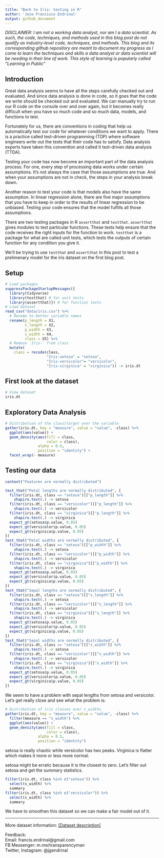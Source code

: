 ```yaml
---
title: "Back to Iris: testing in R"
author: 'Jose Francisco Endrinal'
output: github_document
---
```


*DISCLAIMER: I am not a working data analyst, nor am I a data scientist. As such, the code, techniques, and methods used in this blog post do not qualify as industry-level code, techniques, and methods. This blog and its corresponding github repository are meant to document my progress as I come to learn the techniques and skills a data analyst or data scientist will be needing in their line of work. This style of learning is popularly called "Learning in Public"*  

## Introduction

Great data analysis seems to have all the steps carefully checked out and evaluated. And since data analysis is done in code, so it goes that the code we write should be checked out and evaluated. We can manually try to run our R code on the console over and over again, but it becomes really difficult when you have so much code and so much data, models, and functions to test.  

Fortunately for us, there are conventions in coding that help us automatically test our code for whatever conditions we want to apply. There is a practice called test-driven programming (TDP) where software engineers write out the tests that their code has to satisfy. Data analysis experts have taken this convention and called it test-driven data analysis (TTDA).   

Testing your code has now become an important part of the data analysis process. For one, every step of processing data works under certain assumptions. It's not always the case that those assumptions are true. And when your assumptions are not in check, the steps in your analysis break down.  

Another reason to test your code is that models also have the same assumption. In linear regression alone, there are five major assumptions that you have to keep in order to the results of linear regression to be unbiased. Testing your code ensures that the model fulfills all those assumptions.  

There are two testing packages in R `assertthat` and `testthat`. `assertthat` gives modules to test particular functions. These tests help ensure that the code receives the right inputs for the function to work. `testthat` is a package for what are called unit tests, which tests the outputs of certain function for any condition you give it.  

We'll be trying to use `testthat` and `assertthat` in this post to test a prelimenary model for the iris dataset on the first blog post.  

## Setup

```r
# Load packages
suppressPackageStartupMessages({
  library(tidyverse)
  library(testthat) # for unit tests
  library(assertthat)}) # for function tests
# Load dataset
read_csv("data/iris.csv") %>% 
  # Rename to better variable names
  rename(p_length = X1, 
         s_length = X2, 
         p_width = X3, 
         s_width = X4, 
         class = X5) %>% 
  # Remove `Iris-` from class
  mutate(
    class = recode(class, 
                   "Iris-setosa" = "setosa", 
                   "Iris-versicolor"= "versicolor", 
                   "Iris-virginica" = "virginica")) -> iris.dt
```

## First look at the dataset

```r
# View dataset
iris.dt
```


## Exploratory Data Analysis

```r
# Distribution of the class/target over the variable
gather(iris.dt, key = "measure", value = "value", -class) %>% 
  ggplot(aes(value)) + 
  geom_density(aes(fill = class, 
                   color = class), 
               alpha = 0.5, 
               position = "identity") + 
  facet_wrap(~ measure)
```

## Testing our data

```r
context("Features are normally distributed")

test_that("Petal lengths are normally distributed", {
  filter(iris.dt, class == "setosa")[["p_length"]] %>% 
    shapiro.test(.) -> setosa
  filter(iris.dt, class == "versicolor")[["p_length"]] %>% 
    shapiro.test(.) -> versicolor
  filter(iris.dt, class == "virginica")[["p_length"]] %>% 
    shapiro.test(.) -> virginica
  expect_gt(setosa$p.value, 0.05)
  expect_gt(versicolor$p.value, 0.05)
  expect_gt(virginica$p.value, 0.05)
})
test_that("Petal widths are normally distributed", {
  filter(iris.dt, class == "setosa")[["p_width"]] %>% 
    shapiro.test(.) -> setosa
  filter(iris.dt, class == "versicolor")[["p_width"]] %>% 
    shapiro.test(.) -> versicolor
  filter(iris.dt, class == "virginica")[["p_width"]] %>% 
    shapiro.test(.) -> virginica
  expect_gt(setosa$p.value, 0.05)
  expect_gt(versicolor$p.value, 0.05)
  expect_gt(virginica$p.value, 0.05)
})
test_that("Sepal lengths are normally distributed", {
  filter(iris.dt, class == "setosa")[["s_length"]] %>% 
    shapiro.test(.) -> setosa
  filter(iris.dt, class == "versicolor")[["s_length"]] %>% 
    shapiro.test(.) -> versicolor
  filter(iris.dt, class == "virginica")[["s_length"]] %>% 
    shapiro.test(.) -> virginica
  expect_gt(setosa$p.value, 0.05)
  expect_gt(versicolor$p.value, 0.05)
  expect_gt(virginica$p.value, 0.05)
})
test_that("Sepal widths are normally distributed", {
  filter(iris.dt, class == "setosa")[["s_width"]] %>% 
    shapiro.test(.) -> setosa
  filter(iris.dt, class == "versicolor")[["s_width"]] %>% 
    shapiro.test(.) -> versicolor
  filter(iris.dt, class == "virginica")[["s_width"]] %>% 
    shapiro.test(.) -> virginica
  expect_gt(setosa$p.value, 0.05)
  expect_gt(versicolor$p.value, 0.05)
  expect_gt(virginica$p.value, 0.05)
})
```

We seem to have a problem with sepal lengths from setosa and versicolor. Let's get really close and see what the problem is: 

```r
# Distribution of iris classes over s_widths
gather(iris.dt, key = "measure", value = "value", -class) %>% 
  filter(measure == "s_width") %>% 
  ggplot(aes(value)) + 
  geom_density(aes(fill = class, 
                   color = class), 
               alpha = 0.5, 
               position = "identity")
```

setosa is really chaotic while versicolor has two peaks. Virginica is flatter which makes it more or less more normal.  

setosa might be erratic because it is the closest to zero. Let's filter out setosa and get the summary statistics.  

```r
filter(iris.dt, class %in% c("setosa")) %>% 
  select(s_width) %>% 
  summary
filter(iris.dt, class %in% c("versicolor")) %>% 
  select(s_width) %>% 
  summary
```

We have to smoothen this dataset so we can make a fair model out of it.  

***
More dataset information: [[Dataset description]](link to website)  

Feedback:  
Email: francis.endrinal@gmail.com  
FB Messenger: m.me/transparencyman  
Twitter, Instagram: @jgendrinal
